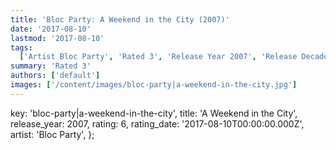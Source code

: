 ```yaml
---
title: 'Bloc Party: A Weekend in the City (2007)'
date: '2017-08-10'
lastmod: '2017-08-10'
tags:
  ['Artist Bloc Party', 'Rated 3', 'Release Year 2007', 'Release Decade 2000']
summary: 'Rated 3'
authors: ['default']
images: ['/content/images/bloc-party|a-weekend-in-the-city.jpg']
---
```


  key: 'bloc-party|a-weekend-in-the-city',
  title: 'A Weekend in the City',
  release_year: 2007,
  rating: 6,
  rating_date: '2017-08-10T00:00:00.000Z',
  artist: 'Bloc Party',
};

<MusicRating data={data} />
